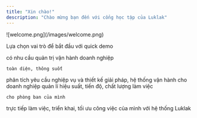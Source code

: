 ```yaml
---
title: "Xin chào!"
description: "Chào mừng bạn đến với cổng học tập của Luklak"
---
```


<Frame caption="Tự tay kéo thả - tự tạo chức năng vận hành">
  ![welcome.png](/images/welcome.png)
</Frame>

Lựa chọn vai trò để bắt đầu với quick demo

<CardGroup cols={2}>
  <Card title="CEO/Founders..." icon="palette" href="https://mintlify.com/docs/settings/global">
    có nhu cầu quản trị vận hành doanh nghiệp

    toàn diện, thông suốt
  </Card>
  <Card title="Solution Consultants" icon="code" href="https://mintlify.com/docs/api-playground/openapi">
    phân tích yêu cầu nghiệp vụ và thiết kế giải pháp, hệ thống vận hành cho doanh nghiệp
  </Card>
  <Card title="Team Managers" icon="screwdriver-wrench" href="https://mintlify.com/docs/content/components/accordions">
    quản lí hiệu suất, tiến độ, chất lượng làm việc

    cho phòng ban của mình
  </Card>
  <Card title="End Users" icon="stars" href="https://mintlify.com/customers">
    trực tiếp làm việc, triển khai, tối ưu công việc của mình với hệ thống Luklak
  </Card>
</CardGroup>